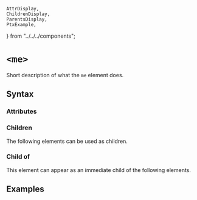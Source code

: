     AttrDisplay,
    ChildrenDisplay,
    ParentsDisplay,
    PtxExample,
} from "../../../components";

# `<me>`

Short description of what the `me` element does.

## Syntax

### Attributes

<AttrDisplay name="me" />

### Children

The following elements can be used as children.

<ChildrenDisplay name="me" />

### Child of

This element can appear as an immediate child of the following elements.

<ParentsDisplay name="me" />

## Examples

    